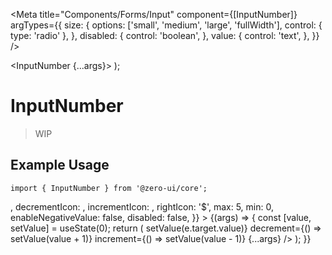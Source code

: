 
<Meta
  title="Components/Forms/Input"
  component={[InputNumber]}
  argTypes={{
    size: {
      options: ['small', 'medium', 'large', 'fullWidth'],
      control: { type: 'radio' },
    },
    disabled: {
      control: 'boolean',
    },
    value: {
      control: 'text',
    },
  }}
/>

  <InputNumber {...args}></InputNumber>
);

# InputNumber

> WIP

## Example Usage

```tsx
import { InputNumber } from '@zero-ui/core';
```

<Canvas columns={2} withSource="close">
  <Story
    name="InputNumber"
    args={{
      defaultValue: '',
      placeHolder: 'input number',
      leftIcon: <PlusOutlined />,
      decrementIcon: <DownOutlined />,
      incrementIcon: <UpOutlined />,
      rightIcon: '$',
      max: 5,
      min: 0,
      enableNegativeValue: false,
      disabled: false,
    }}
  >
    {(args) => {
      const [value, setValue] = useState(0);
      return (
        <InputNumber
          value={value}
          onChange={(e) => setValue(e.target.value)}
          decrement={() => setValue(value + 1)}
          increment={() => setValue(value - 1)}
          {...args}
        />
      );
    }}
  </Story>
</Canvas>

<ArgsTable of={InputNumber} />
